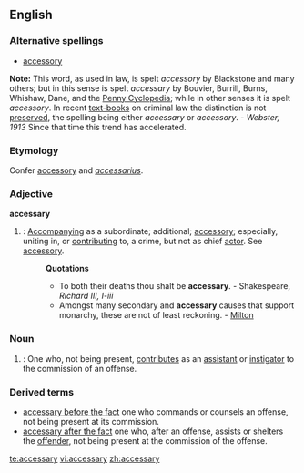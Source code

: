==English==

===Alternative spellings===
*[[accessory]]
'''Note:''' This word, as used in law, is spelt ''accessory'' by Blackstone and many others; but in this sense is spelt ''accessary'' by Bouvier, Burrill, Burns, Whishaw, Dane, and the [[Penny Cyclopedia]]; while in other senses it is spelt ''accessory''. In recent [[text-books]] on criminal law the distinction is not [[preserved]], the spelling being either ''accessary'' or ''accessory''. - ''Webster, 1913''  Since that time this trend has accelerated.

===Etymology===
Confer [[accessory]] and {{LL.}} ''[[accessarius]]''.

===Adjective===
{{en-adj}}'''accessary'''
# {{obsolete}}: [[accompany|Accompanying]] as a subordinate; additional; [[accessory]]; especially, uniting in, or [[contributing]] to, a crime, but not as chief [[actor]]. See [[accessory]].
#:'''Quotations'''
#:*To both their deaths thou shalt be '''accessary'''. - Shakespeare, ''Richard III, I-iii''
#:*Amongst many secondary and '''accessary''' causes that support monarchy, these are not of least reckoning. - [[Milton]]

===Noun===
{{en-noun|accessaries}}
# {{obsolete}}: One who, not being present, [[contributes]] as an [[assistant]] or [[instigator]] to the commission of an offense.

===Derived terms===
*[[accessary before the fact]] {{Law}} one who commands or counsels an offense, not being present at its commission.
*[[accessary after the fact]] {{Law}} one who, after an offense, assists or shelters the [[offender]], not being present at the commission of the offense.

[[te:accessary]]
[[vi:accessary]]
[[zh:accessary]]
